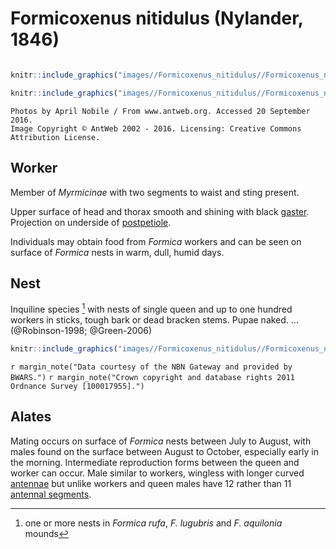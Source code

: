 # **Formicoxenus nitidulus** (Nylander, 1846)

```marginfigure
```

```r
knitr::include_graphics("images//Formicoxenus_nitidulus//Formicoxenus_nitidulus_head.jpg")
```

```r
knitr::include_graphics("images//Formicoxenus_nitidulus//Formicoxenus_nitidulus_side.jpg")
```

```block
Photos by April Nobile / From www.antweb.org. Accessed 20 September 2016.
Image Copyright © AntWeb 2002 - 2016. Licensing: Creative Commons Attribution License.
```

## Worker
Member of *Myrmicinae* with two segments to waist and sting present.

Upper surface of head and thorax smooth and shining with black [gaster](#glossary). Projection on underside of [postpetiole](#glossary).

Individuals may obtain food from *Formica* workers and can be seen on surface of *Formica* nests in warm, dull, humid days.

## Nest
Inquiline species ^[one or more nests in *Formica rufa*, *F. lugubris* and *F. aquilonia* mounds] with nests of single queen and up to one hundred workers in sticks, tough bark or dead bracken stems. Pupae naked. ... (@Robinson-1998; @Green-2006)

```r
knitr::include_graphics("images//Formicoxenus_nitidulus//Formicoxenus_nitidulus_map.png")
```
`r margin_note("Data courtesy of the NBN Gateway and provided by BWARS.")`
`r margin_note("Crown copyright and database rights 2011 Ordnance Survey [100017955].")`

## Alates
Mating occurs on surface of *Formica* nests between July to August, with males found on the surface between August to October, especially early in the morning. Intermediate reproduction forms between the queen and worker can occur. Male similar to workers, wingless with longer curved [antennae](#glossary) but unlike workers and queen males have 12 rather than 11 [antennal segments](#glossary).

\pagebreak